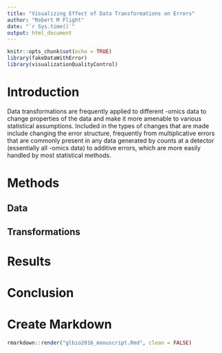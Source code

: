 ```yaml
---
title: "Visualizing Effect of Data Transformations on Errors"
author: "Robert M Flight"
date: "`r Sys.time()`"
output: html_document
---
```


```r
knitr::opts_chunk$set(echo = TRUE)
library(fakeDataWithError)
library(visualizationQualityControl)
```

# Introduction

Data transformations are frequently applied to different -omics data to change
properties of the data and make it more amenable to various statistical assumptions.
Included in the types of changes that are made include changing the error structure,
frequently from multiplicative errors that are commonly present in any data
generated by counts at a detector (essentially all -omics data) to additive errors,
which are more easily handled by most statistical methods.

# Methods



## Data



## Transformations



# Results



# Conclusion


# Create Markdown

```r
rmarkdown::render("glbio2016_manuscript.Rmd", clean = FALSE)
```
